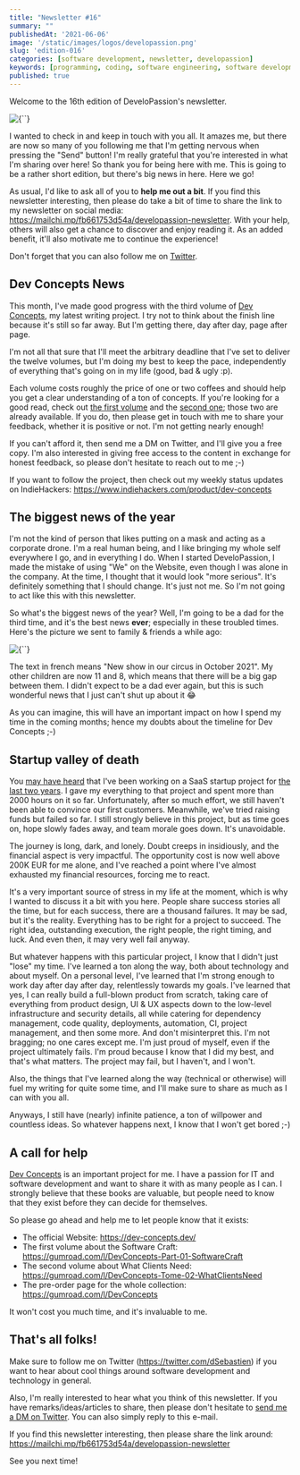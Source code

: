 ```yaml
---
title: "Newsletter #16"
summary: ""
publishedAt: '2021-06-06'
image: '/static/images/logos/developassion.png'
slug: 'edition-016'
categories: [software development, newsletter, developassion]
keywords: [programming, coding, software engineering, software development, it, newsletter]
published: true
---
```


Welcome to the 16th edition of DeveloPassion's newsletter.

<BlogPostCenteredContent>
  <Image
    alt={``}
    src={`/static/images/logos/developassion.png`}
    width={480}
    height={270}
    priority
  />
</BlogPostCenteredContent>

I wanted to check in and keep in touch with you all. It amazes me, but there are now so many of you following me that I'm getting nervous when pressing the "Send" button! I'm really grateful that you're interested in what I'm sharing over here! So thank you for being here with me. This is going to be a rather short edition, but there's big news in here. Here we go!

As usual, I'd like to ask all of you to <b>help me out a bit</b>. If you find this newsletter interesting, then please do take a bit of time to share the link to my newsletter on social media: https://mailchi.mp/fb661753d54a/developassion-newsletter. With your help, others will also get a chance to discover and enjoy reading it. As an added benefit, it'll also motivate me to continue the experience!

Don't forget that you can also follow me on <a href="https://dsebastien.medium.com" rel="noopener">Twitter</a>.

## Dev Concepts News

This month, I've made good progress with the third volume of <a href="http://dev-concepts.dev/" rel="noopener">Dev Concepts</a>, my latest writing project. I try not to think about the finish line because it's still so far away. But I'm getting there, day after day, page after page.

I'm not all that sure that I'll meet the arbitrary deadline that I've set to deliver the twelve volumes, but I'm doing my best to keep the pace, independently of everything that's going on in my life (good, bad & ugly :p).

Each volume costs roughly the price of one or two coffees and should help you get a clear understanding of a ton of concepts. If you're looking for a good read, check out <a href="https://gumroad.com/l/DevConcepts-Part-01-SoftwareCraft" rel="noopener">the first volume</a> and the <a href="https://gumroad.com/l/DevConcepts-Tome-02-WhatClientsNeed" rel="noopener">second one</a>; those two are already available. If you do, then please get in touch with me to share your feedback, whether it is positive or not. I'm not getting nearly enough!

If you can't afford it, then send me a DM on Twitter, and I'll give you a free copy. I'm also interested in giving free access to the content in exchange for honest feedback, so please don't hesitate to reach out to me ;-)

If you want to follow the project, then check out my weekly status updates on IndieHackers: https://www.indiehackers.com/product/dev-concepts

## The biggest news of the year

I'm not the kind of person that likes putting on a mask and acting as a corporate drone. I'm a real human being, and I like bringing my whole self everywhere I go, and in everything I do. When I started DeveloPassion, I made the mistake of using "We" on the Website, even though I was alone in the company. At the time, I thought that it would look "more serious". It's definitely something that I should change. It's just not me. So I'm not going to act like this with this newsletter.

So what's the biggest news of the year? Well, I'm going to be a dad for the third time, and it's the best news <b>ever</b>; especially in these troubled times. Here's the picture we sent to family & friends a while ago:

<BlogPostCenteredContent>
  <Image
    alt={``}
    src={`/static/images/news/2021/2021-06-06-family-news.jpg`}
    width={1024}
    height={1058}
    priority
  />
</BlogPostCenteredContent>

The text in french means "New show in our circus in October 2021". My other children are now 11 and 8, which means that there will be a big gap between them. I didn't expect to be a dad ever again, but this is such wonderful news that I just can't shut up about it 😂

As you can imagine, this will have an important impact on how I spend my time in the coming months; hence my doubts about the timeline for Dev Concepts ;-)

## Startup valley of death

You <a href="https://medium.com/swlh/20-months-in-2k-hours-spent-and-200k-lost-a-story-about-resilience-and-the-sunk-cost-fallacy-69fd4f61ef59" rel="noopener">may have heard</a> that I've been working on a SaaS startup project for <a href="https://medium.datadriveninvestor.com/21-months-in-and-80k-views-later-a01eb8a05898" rel="noopener">the last two years</a>. I gave my everything to that project and spent more than 2000 hours on it so far. Unfortunately, after so much effort, we still haven't been able to convince our first customers. Meanwhile, we've tried raising funds but failed so far. I still strongly believe in this project, but as time goes on, hope slowly fades away, and team morale goes down. It's unavoidable.

The journey is long, dark, and lonely. Doubt creeps in insidiously, and the financial aspect is very impactful. The opportunity cost is now well above 200K EUR for me alone, and I've reached a point where I've almost exhausted my financial resources, forcing me to react.

It's a very important source of stress in my life at the moment, which is why I wanted to discuss it a bit with you here. People share success stories all the time, but for each success, there are a thousand failures. It may be sad, but it's the reality. Everything has to be right for a project to succeed. The right idea, outstanding execution, the right people, the right timing, and luck. And even then, it may very well fail anyway.

But whatever happens with this particular project, I know that I didn't just "lose" my time. I've learned a ton along the way, both about technology and about myself. On a personal level, I've learned that I'm strong enough to work day after day after day, relentlessly towards my goals. I've learned that yes, I can really build a full-blown product from scratch, taking care of everything from product design, UI & UX aspects down to the low-level infrastructure and security details, all while catering for dependency management, code quality, deployments, automation, CI, project management, and then some more. And don't misinterpret this. I'm not bragging; no one cares except me. I'm just proud of myself, even if the project ultimately fails. I'm proud because I know that I did my best, and that's what matters. The project may fail, but I haven't, and I won't.

Also, the things that I've learned along the way (technical or otherwise) will fuel my writing for quite some time, and I'll make sure to share as much as I can with you all.

Anyways, I still have (nearly) infinite patience, a ton of willpower and countless ideas. So whatever happens next, I know that I won't get bored ;-)

## A call for help

<a href="https://dev-concepts.dev/" rel="noopener">Dev Concepts</a> is an important project for me. I have a passion for IT and software development and want to share it with as many people as I can. I strongly believe that these books are valuable, but people need to know that they exist before they can decide for themselves.

So please go ahead and help me to let people know that it exists:

* The official Website: https://dev-concepts.dev/
* The first volume about the Software Craft: https://gumroad.com/l/DevConcepts-Part-01-SoftwareCraft
* The second volume about What Clients Need: https://gumroad.com/l/DevConcepts-Tome-02-WhatClientsNeed
* The pre-order page for the whole collection: https://gumroad.com/l/DevConcepts

It won't cost you much time, and it's invaluable to me.

## That's all folks!

Make sure to follow me on Twitter (https://twitter.com/dSebastien) if you want to hear about cool things around software development and technology in general.

Also, I'm really interested to hear what you think of this newsletter. If you have remarks/ideas/articles to share, then please don't hesitate to <a href="https://twitter.com/dSebastien" rel="noopener">send me a DM on Twitter</a>. You can also simply reply to this e-mail.

If you find this newsletter interesting, then please share the link around: https://mailchi.mp/fb661753d54a/developassion-newsletter

See you next time!

<BlogPostSignature />
